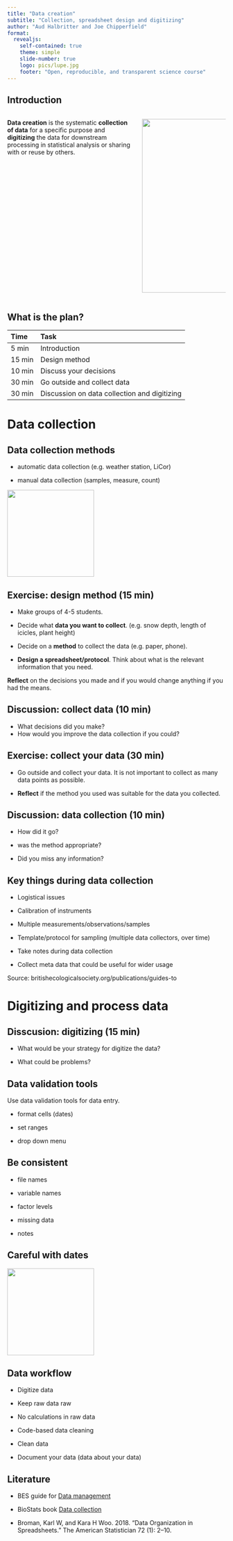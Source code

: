 ```yaml
---
title: "Data creation"
subtitle: "Collection, spreadsheet design and digitizing"
author: "Aud Halbritter and Joe Chipperfield"
format:
  revealjs:
    self-contained: true
    theme: simple
    slide-number: true
    logo: pics/lupe.jpg
    footer: "Open, reproducible, and transparent science course"
---
```


## Introduction

:::: {.columns}

::: {.column width="60%"}

**Data creation** is the systematic **collection of data** for a specific purpose and **digitizing** the data for downstream processing in statistical analysis or sharing with or reuse by others.

:::

::: {.column width="40%"}
![](pics/cycle.png){.absolute top="50" left="600" width="400" height="400"}
:::

::::

## What is the plan?

| Time  | Task  |
|:---|:---|
| 5 min  | Introduction  |
| 15 min  | Design method  |
| 10 min  | Discuss your decisions  |
| 30 min  | Go outside and collect data  |
| 30 min  | Discussion on data collection and digitizing  |




# Data collection

## Data collection methods

- automatic data collection (e.g. weather station, LiCor)

- manual data collection (samples, measure, count)

![](pics/spreadsheets.jpg){width="200"}


## Exercise: design method (15 min)

- Make groups of 4-5 students.

- Decide what **data you want to collect**.
(e.g. snow depth, length of icicles, plant height)

- Decide on a **method** to collect the data (e.g. paper, phone).

- **Design a spreadsheet/protocol**. Think about what is the relevant information that you need.

**Reflect** on  the decisions you made and if you would change anything if you had the means.


## Discussion: collect data (10 min)

- What decisions did you make?
- How would you improve the data collection if you could?


## Exercise: collect your data (30 min)

- Go outside and collect your data. It is not important to collect as many data points as possible.

- **Reflect** if the method you used was suitable for the data you collected.


## Discussion: data collection (10 min)

- How did it go?

- was the method appropriate?

- Did you miss any information?



## Key things during data collection

- Logistical issues

- Calibration of instruments

- Multiple measurements/observations/samples

- Template/protocol for sampling (multiple data collectors, over time)

- Take notes during data collection

- Collect meta data that could be useful for wider usage

Source: britishecologicalsociety.org/publications/guides-to



# Digitizing and process data

## Disscusion: digitizing (15 min)

- What would be your strategy for digitize the data?

- What could be problems?



<!-- Here are some slides at the end if there is time -->

## Data validation tools

Use data validation tools for data entry.

- format cells (dates)

- set ranges

- drop down menu



## Be consistent

- file names

- variable names

- factor levels

- missing data

- notes


## Careful with dates


![](pics/iso_8601.png){width="200"}


## Data workflow

- Digitize data

- Keep raw data raw

- No calculations in raw data

- Code-based data cleaning

- Clean data

- Document your data (data about your data)



## Literature

- BES guide for [Data management](https://www.britishecologicalsociety.org/wp-content/uploads/2019/06/BES-Guide-Data-Management-2019.pdf?utm_source=web&utm_medium=web&utm_campaign=better_science)

- BioStats book [Data collection](https://biostats-r.github.io/biostats/data_collection/)

- Broman, Karl W, and Kara H Woo. 2018. “Data Organization in Spreadsheets.” The American Statistician 72 (1): 2–10.







